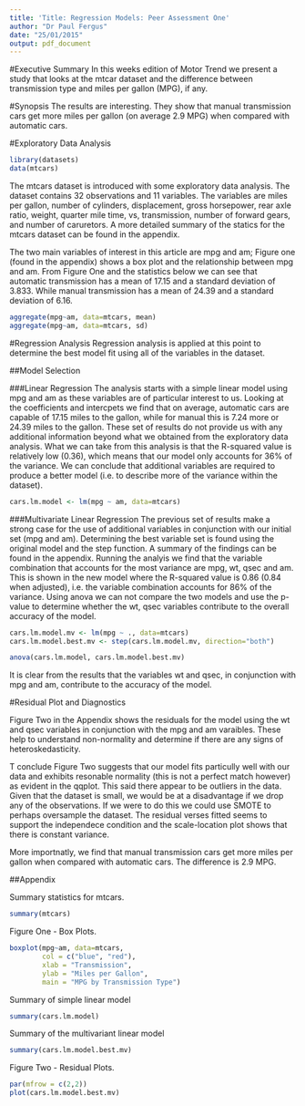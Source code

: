 ```yaml
---
title: 'Title: Regression Models: Peer Assessment One'
author: "Dr Paul Fergus"
date: "25/01/2015"
output: pdf_document
---
```


#Executive Summary
In this weeks edition of Motor Trend we present a study that looks at the mtcar dataset and the difference between transmission type and miles per gallon (MPG), if any. 

#Synopsis
The results are interesting. They show that manual transmission cars get more miles per gallon (on average 2.9 MPG) when compared with automatic cars.  

#Exploratory Data Analysis

```r
library(datasets)
data(mtcars)
```
The mtcars dataset is introduced with some exploratory data analysis. The dataset contains 32 observations and 11 variables. The variables are miles per gallon, number of cylinders, displacement, gross horsepower, rear axle ratio, weight, quarter mile time, vs, transmission, number of forward gears, and number of caruretors. A more detailed summary of the statics for the mtcars dataset can be found in the appendix. 

The two main variables of interest in this article are mpg and am; Figure one (found in the appendix) shows a box plot and the relationship between mpg and am. From Figure One and the statistics below we can see that automatic transmission has a mean of 17.15 and a standard deviation of 3.833. While manual transmission has a mean of 24.39 and a standard deviation of 6.16.

```r
aggregate(mpg~am, data=mtcars, mean)
aggregate(mpg~am, data=mtcars, sd)
```

#Regression Analysis
Regression analysis is applied at this point to determine the best model fit using all of the variables in the dataset. 

##Model Selection

###Linear Regression
The analysis starts with a simple linear model using mpg and am as these variables are of particular interest to us. Looking at the  coefficients and intercpets we find that on average, automatic cars are capable of 17.15 miles to the gallon, while for manual this is 7.24 more or 24.39 miles to the gallon. These set of results do not provide us with any additional information beyond what we obtained from the exploratory data analysis. What we can take from this analysis is that the R-squared value is relatively low (0.36), which means that our model only accounts for 36% of the variance. We can conclude that additional variables are required to produce a better model (i.e. to describe more of the variance within the dataset).

```r
cars.lm.model <- lm(mpg ~ am, data=mtcars)
```

###Multivariate Linear Regression
The previous set of results make a strong case for the use of additional variables in conjunction with our initial set (mpg and am). Determining the best variable set is found using the original model and the step function. A summary of the findings can be found in the appendix. Running the analyis we find that the variable combination that accounts for the most variance are mpg, wt, qsec and am. This is shown in the new model where the R-squared value is 0.86 (0.84 when adjusted), i.e. the variable combination accounts for 86% of the variance. Using anova we can not compare the two models and use the p-value to determine whether the  wt, qsec variables contribute to the overall accuracy of the model.

```r
cars.lm.model.mv <- lm(mpg ~ ., data=mtcars)
cars.lm.model.best.mv <- step(cars.lm.model.mv, direction="both")
```

```r
anova(cars.lm.model, cars.lm.model.best.mv)
```
It is clear from the results that the variables wt and qsec, in conjunction with mpg and am, contribute to the accuracy of the model. 

#Residual Plot and Diagnostics

Figure Two in the Appendix shows the residuals for the model using the wt and qsec variables in conjunction with the mpg and am varaibles. These help to understand non-normality and determine if there are any signs of heteroskedasticity. 

T conclude Figure Two suggests that our model fits particully well with our data and exhibits resonable normality (this is not a perfect match however) as evident in the qqplot. This said there appear to be outliers in the data. Given that the dataset is small, we would be at a disadvantage if we drop any of the observations. If we were to do this we could use SMOTE to perhaps oversample the dataset. The residual verses fitted seems to support the independece condition and the scale-location plot shows that there is constant variance. 

More importnatly, we find that manual transmission cars get more miles per gallon when compared with automatic cars. The difference is 2.9 MPG.  

##Appendix

Summary statistics for mtcars.
```r
summary(mtcars)
```

Figure One - Box Plots. 
```r
boxplot(mpg~am, data=mtcars,
        col = c("blue", "red"),
        xlab = "Transmission",
        ylab = "Miles per Gallon",
        main = "MPG by Transmission Type")
```

Summary of simple linear model
```r
summary(cars.lm.model)
```

Summary of the multivariant linear model

```r
summary(cars.lm.model.best.mv)
```
Figure Two - Residual Plots.
```r
par(mfrow = c(2,2))
plot(cars.lm.model.best.mv)
```
